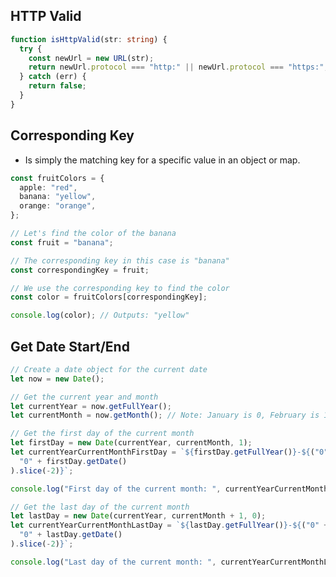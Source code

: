 ## HTTP Valid

```ts
function isHttpValid(str: string) {
  try {
    const newUrl = new URL(str);
    return newUrl.protocol === "http:" || newUrl.protocol === "https:";
  } catch (err) {
    return false;
  }
}
```

## Corresponding Key

- Is simply the matching key for a specific value in an object or map.

```ts
const fruitColors = {
  apple: "red",
  banana: "yellow",
  orange: "orange",
};

// Let's find the color of the banana
const fruit = "banana";

// The corresponding key in this case is "banana"
const correspondingKey = fruit;

// We use the corresponding key to find the color
const color = fruitColors[correspondingKey];

console.log(color); // Outputs: "yellow"
```

## Get Date Start/End

```ts
// Create a date object for the current date
let now = new Date();

// Get the current year and month
let currentYear = now.getFullYear();
let currentMonth = now.getMonth(); // Note: January is 0, February is 1, and so on.

// Get the first day of the current month
let firstDay = new Date(currentYear, currentMonth, 1);
let currentYearCurrentMonthFirstDay = `${firstDay.getFullYear()}-${("0" + (firstDay.getMonth() + 1)).slice(-2)}-${(
  "0" + firstDay.getDate()
).slice(-2)}`;

console.log("First day of the current month: ", currentYearCurrentMonthFirstDay);

// Get the last day of the current month
let lastDay = new Date(currentYear, currentMonth + 1, 0);
let currentYearCurrentMonthLastDay = `${lastDay.getFullYear()}-${("0" + (lastDay.getMonth() + 1)).slice(-2)}-${(
  "0" + lastDay.getDate()
).slice(-2)}`;

console.log("Last day of the current month: ", currentYearCurrentMonthLastDay);
```

